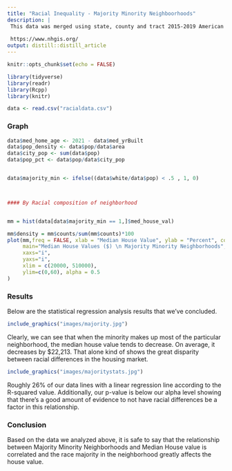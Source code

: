 ```yaml
---
title: "Racial Inequality - Majority Minority Neighboorhoods"
description: |
 This data was merged using state, county and tract 2015-2019 American Community Survey from IPUMS NHGIS
 
 https://www.nhgis.org/
output: distill::distill_article
---
```


```r
knitr::opts_chunk$set(echo = FALSE)

library(tidyverse)
library(readr)
library(Rcpp)
library(knitr)

data <- read.csv("racialdata.csv")


```


### Graph

```r
data$med_home_age <- 2021 - data$med_yrBuilt 
data$pop_density <- data$pop/data$area
data$city_pop <- sum(data$pop)
data$pop_pct <- data$pop/data$city_pop


data$majority_min <- ifelse((data$white/data$pop) < .5 , 1, 0)



#### By Racial composition of neighborhood



```


```r
mm = hist(data[data$majority_min == 1,]$med_house_val)

```


```r
mm$density = mm$counts/sum(mm$counts)*100
plot(mm,freq = FALSE, xlab = "Median House Value", ylab = "Percent", col = "darkorchid",
     main="Median House Values ($) \n Majority Minority Neighborhoods", 
     xaxs="i", 
     yaxs="i",
     xlim = c(20000, 510000),
     ylim=c(0,60), alpha = 0.5
)
```


### Results


Below are the statistical regression analysis results that we've concluded.



```r
include_graphics("images/majority.jpg")
```

Clearly, we can see that when the minority makes up most of the particular neighborhood, the median house value tends to decrease. On average, it decreases by $22,213. That alone kind of shows the great disparity between racial differences in the housing market.

```r
include_graphics("images/majoritystats.jpg")
```

Roughly 26% of our data lines with a linear regression line according to the R-squared value. Additionally, our p-value is below our alpha level showing that there's a good amount of evidence to not have racial differences be a factor in this relationship.


### Conclusion

Based on the data we analyzed above, it is safe to say that the relationship between Majority Minority Neighborhoods and Median House value is correlated and the race majority in the neighborhood greatly affects the house value.
